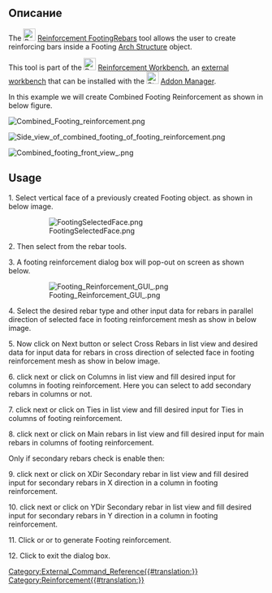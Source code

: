 <languages/>

{{TutorialInfo
|Topic=Example Combined Footing
|Level=Intermediate
|Time=
|Author=Shiv Charan
|FCVersion=0.20
|Files=
}}

<span id="Description"></span>
== Описание ==

The [[Image:Reinforcement_FootingRebars.svg|24px]] [[Reinforcement_FootingRebars|Reinforcement FootingRebars]] tool allows the user to create reinforcing bars inside a Footing [[Arch_Structure|Arch Structure]] object.

This tool is part of the [[Image:Reinforcement_Workbench.svg|24px]] [[Reinforcement_Workbench|Reinforcement Workbench]], an [[External_workbenches|external workbench]] that can be installed with the [[Image:Std_AddonMgr.svg|24px]] [[Std_AddonMgr|Addon Manager]].

In this example we will create Combined Footing Reinforcement as shown in below figure.

[[File:Combined_Footing_reinforcement.png]]
{{Caption|A Example of Combined Footing reinforcement in Footing [[Arch_Structure|Arch Structure]]}}

[[File:Side_view_of_combined_footing_of_footing_reinforcement.png]]
{{Caption|Right view of given Footing Reinforcement example}}

[[File:Combined_footing_front_view_.png]]
{{Caption|Front view of given Footing Reinforcement example}}

==Usage==

1. Select vertical face of a previously created Footing {{Button|[[Image:Arch_Structure.svg|16px]] [[Arch_Structure|Arch Structure]]}} object. as shown in below image.

: [[File:FootingSelectedFace.png]]
: {{Caption|Selected face for Footing Arch Structure}}

2. Then select {{Button|[[Image:Reinforcement_FootingRebars.svg|16px]] [[Reinforcement_FootingRebars|Footing Reinforcement]]}} from the rebar tools.

3. A footing reinforcement dialog box will pop-out on screen as shown below.

: [[File:Footing_Reinforcement_GUI_.png]]
: {{Caption|Dialog Box for the Footing Reinforcement}}

4. Select the desired rebar type and other input data for rebars in parallel direction of selected face in footing reinforcement mesh as show in below image.

5. Now click on Next button or select Cross Rebars in list view and desired data for input data for rebars in cross direction of selected face in footing reinforcement mesh as show in below image.

6. click next or click on Columns in list view and fill desired input for columns in footing reinforcement.
Here you can select to add secondary rebars in columns or not.

7. click next or click on Ties in list view and fill desired input for Ties in columns of footing reinforcement.

8. click next or click on Main rebars in list view and fill desired input for main rebars in columns of footing reinforcement.

Only if secondary rebars check is enable then:

9. click next or click on XDir Secondary rebar in list view and fill desired input for secondary rebars in X direction in a column in footing reinforcement.

10. click next or click on YDir Secondary rebar in list view and fill desired input for secondary rebars in Y direction in a column in footing reinforcement.

11. Click {{Button|OK}} or {{Button|Apply}} or {{Button|Finish}} to generate Footing reinforcement.

12. Click {{Button|Cancel}} to exit the dialog box.


[[Category:External_Command_Reference{{#translation:}}]]
[[Category:Reinforcement{{#translation:}}]]